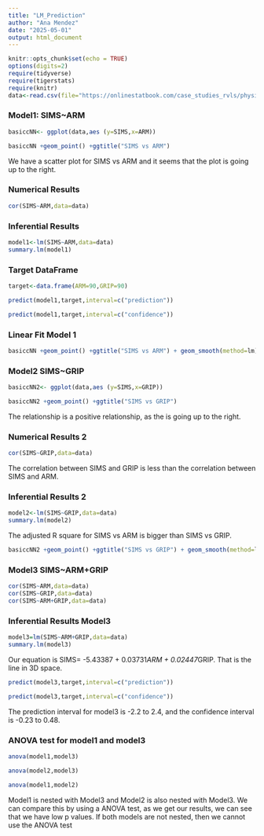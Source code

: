```yaml
---
title: "LM_Prediction"
author: "Ana Mendez"
date: "2025-05-01"
output: html_document
---
```


```r
knitr::opts_chunk$set(echo = TRUE)
options(digits=2)
require(tidyverse)
require(tigerstats)
require(knitr)
data<-read.csv(file="https://onlinestatbook.com/case_studies_rvls/physical_strength/data.txt", sep="",header=TRUE)
```

### Model1: SIMS~ARM

```r
basiccNN<- ggplot(data,aes (y=SIMS,x=ARM))
```


```r
basiccNN +geom_point() +ggtitle("SIMS vs ARM")
```

We have a scatter plot for SIMS vs ARM and it seems that the plot is going up to the right.

### Numerical Results

```r
cor(SIMS~ARM,data=data)
```

### Inferential Results 
```r
model1<-lm(SIMS~ARM,data=data)
summary.lm(model1)
```

### Target DataFrame
```r
target<-data.frame(ARM=90,GRIP=90)
```

```r
predict(model1,target,interval=c("prediction"))
```

```r
predict(model1,target,interval=c("confidence"))
```

### Linear Fit Model 1

```r
basiccNN +geom_point() +ggtitle("SIMS vs ARM") + geom_smooth(method=lm)
```

### Model2 SIMS~GRIP
```r
basiccNN2<- ggplot(data,aes (y=SIMS,x=GRIP))
```

```r
basiccNN2 +geom_point() +ggtitle("SIMS vs GRIP")
```

The relationship is a positive relationship, as the is going up to the right.

### Numerical Results 2
```r
cor(SIMS~GRIP,data=data)
```

The correlation between SIMS and GRIP is less than the correlation between SIMS and ARM.

### Inferential Results 2
```r
model2<-lm(SIMS~GRIP,data=data)
summary.lm(model2)
```

The adjusted R square for SIMS vs ARM is bigger than SIMS vs GRIP.

```r
basiccNN2 +geom_point() +ggtitle("SIMS vs GRIP") + geom_smooth(method=lm)
```

### Model3 SIMS~ARM+GRIP

```r
cor(SIMS~ARM,data=data)
cor(SIMS~GRIP,data=data)
cor(SIMS~ARM+GRIP,data=data)
```

### Inferential Results Model3

```r
model3=lm(SIMS~ARM+GRIP,data=data)
summary.lm(model3)
```

Our equation is SIMS= -5.43387 + 0.03731*ARM + 0.02447*GRIP. That is the line in 3D space.

```r
predict(model3,target,interval=c("prediction"))
```

```r
predict(model3,target,interval=c("confidence"))
```

The prediction interval for model3 is -2.2 to 2.4, and the confidence interval is -0.23 to 0.48.

### ANOVA test for model1 and model3

```r
anova(model1,model3)
```

```r
anova(model2,model3)
```

```r
anova(model1,model2)
```

Model1 is nested with Model3 and Model2 is also nested with Model3. We can compare this by using a ANOVA test, as we get our results, we can see that we have low p values. If both models are not nested, then we cannot use the ANOVA test


